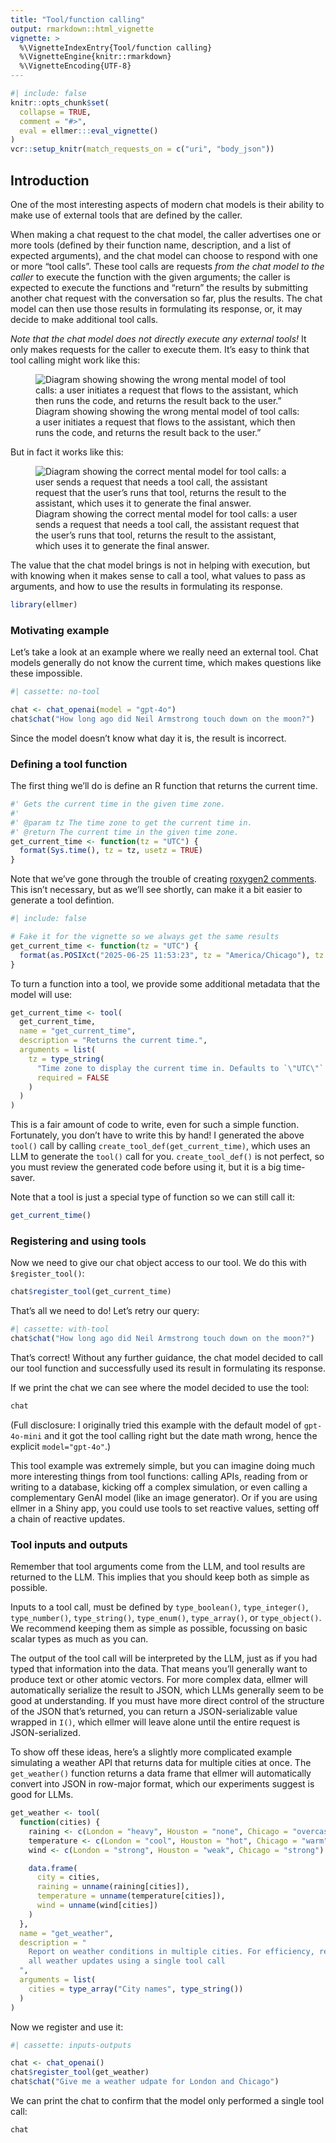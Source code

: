 ```yaml
---
title: "Tool/function calling"
output: rmarkdown::html_vignette
vignette: >
  %\VignetteIndexEntry{Tool/function calling}
  %\VignetteEngine{knitr::rmarkdown}
  %\VignetteEncoding{UTF-8}
---
```


```r
#| include: false
knitr::opts_chunk$set(
  collapse = TRUE,
  comment = "#>",
  eval = ellmer:::eval_vignette()
)
vcr::setup_knitr(match_requests_on = c("uri", "body_json"))
```

## Introduction

One of the most interesting aspects of modern chat models is their ability to make use of external tools that are defined by the caller.

When making a chat request to the chat model, the caller advertises one or more tools (defined by their function name, description, and a list of expected arguments), and the chat model can choose to respond with one or more "tool calls". These tool calls are requests *from the chat model to the caller* to execute the function with the given arguments; the caller is expected to execute the functions and "return" the results by submitting another chat request with the conversation so far, plus the results. The chat model can then use those results in formulating its response, or, it may decide to make additional tool calls.

*Note that the chat model does not directly execute any external tools!* It only makes requests for the caller to execute them. It's easy to think that tool calling might work like this:

![Diagram showing showing the wrong mental model of tool calls: a user initiates a request that flows to the assistant, which then runs the code, and returns the result back to the user."](tool-calling-wrong.svg)

But in fact it works like this:

![Diagram showing the correct mental model for tool calls: a user sends a request that needs a tool call, the assistant request that the user's runs that tool, returns the result to the assistant, which uses it to generate the final answer.](tool-calling-right.svg)

The value that the chat model brings is not in helping with execution, but with knowing when it makes sense to call a tool, what values to pass as arguments, and how to use the results in formulating its response.

```r
library(ellmer)
```


### Motivating example

Let's take a look at an example where we really need an external tool. Chat models generally do not know the current time, which makes questions like these impossible.

```r
#| cassette: no-tool

chat <- chat_openai(model = "gpt-4o")
chat$chat("How long ago did Neil Armstrong touch down on the moon?")
```

Since the model doesn't know what day it is, the result is incorrect.

### Defining a tool function

The first thing we'll do is define an R function that returns the current time. 

```r
#' Gets the current time in the given time zone.
#'
#' @param tz The time zone to get the current time in.
#' @return The current time in the given time zone.
get_current_time <- function(tz = "UTC") {
  format(Sys.time(), tz = tz, usetz = TRUE)
}
```

Note that we've gone through the trouble of creating [roxygen2 comments](https://roxygen2.r-lib.org/). This isn't necessary, but as we'll see shortly, can make it a bit easier to generate a tool defintion.

```r
#| include: false

# Fake it for the vignette so we always get the same results
get_current_time <- function(tz = "UTC") {
  format(as.POSIXct("2025-06-25 11:53:23", tz = "America/Chicago"), tz = tz, usetz = TRUE)
}
```

To turn a function into a tool, we provide some additional metadata that the model will use:

```r
get_current_time <- tool(
  get_current_time,
  name = "get_current_time",
  description = "Returns the current time.",
  arguments = list(
    tz = type_string(
      "Time zone to display the current time in. Defaults to `\"UTC\"`.",
      required = FALSE
    )
  )
)
```

This is a fair amount of code to write, even for such a simple function. Fortunately, you don't have to write this by hand! I generated the above `tool()` call by calling `create_tool_def(get_current_time)`, which uses an LLM to generate the `tool()` call for you. `create_tool_def()` is not perfect, so you must review the generated code before using it, but it is a big time-saver.

Note that a tool is just a special type of function so we can still call it:

```r
get_current_time()
```

### Registering and using tools

Now we need to give our chat object access to our tool. We do this with `$register_tool()`:

```r
chat$register_tool(get_current_time)
```

That's all we need to do! Let's retry our query:

```r
#| cassette: with-tool
chat$chat("How long ago did Neil Armstrong touch down on the moon?")
```

That's correct! Without any further guidance, the chat model decided to call our tool function and successfully used its result in formulating its response. 

If we print the chat we can see where the model decided to use the tool:

```r
chat
```

(Full disclosure: I originally tried this example with the default model of `gpt-4o-mini` and it got the tool calling right but the date math wrong, hence the explicit `model="gpt-4o"`.)

This tool example was extremely simple, but you can imagine doing much more interesting things from tool functions: calling APIs, reading from or writing to a database, kicking off a complex simulation, or even calling a complementary GenAI model (like an image generator). Or if you are using ellmer in a Shiny app, you could use tools to set reactive values, setting off a chain of reactive updates.

### Tool inputs and outputs

Remember that tool arguments come from the LLM, and tool results are returned to the LLM. This implies that you should keep both as simple as possible.

Inputs to a tool call, must be defined by `type_boolean()`, `type_integer()`, `type_number()`, `type_string()`, `type_enum()`, `type_array()`, or `type_object()`. We recommend keeping them as simple as possible, focussing on basic scalar types as much as you can.

The output of the tool call will be interpreted by the LLM, just as if you had typed that information into the data. That means you'll generally want to produce text or other atomic vectors. For more complex data, ellmer will automatically serialize the result to JSON, which LLMs generally seem to be good at understanding.  If you must have more direct control of the structure of the JSON that's returned, you can return a JSON-serializable value wrapped in `I()`, which ellmer will leave alone until the entire request is JSON-serialized.

To show off these ideas, here's a slightly more complicated example simulating a weather API that returns data for multiple cities at once. The `get_weather()` function returns a data frame that ellmer will automatically convert into JSON in row-major format, which our experiments suggest is good for LLMs.

```r
get_weather <- tool( 
  function(cities) {
    raining <- c(London = "heavy", Houston = "none", Chicago = "overcast")
    temperature <- c(London = "cool", Houston = "hot", Chicago = "warm")
    wind <- c(London = "strong", Houston = "weak", Chicago = "strong")

    data.frame(
      city = cities,
      raining = unname(raining[cities]),
      temperature = unname(temperature[cities]),
      wind = unname(wind[cities])
    )
  },
  name = "get_weather",
  description = "
    Report on weather conditions in multiple cities. For efficiency, request 
    all weather updates using a single tool call
  ",
  arguments = list(
    cities = type_array("City names", type_string())
  )
)
```

Now we register and use it:

```r
#| cassette: inputs-outputs

chat <- chat_openai()
chat$register_tool(get_weather)
chat$chat("Give me a weather udpate for London and Chicago")
```

We can print the chat to confirm that the model only performed a single tool call:

```r
chat
```
